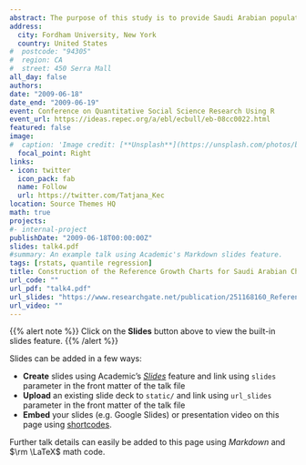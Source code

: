 ```yaml
---
abstract: The purpose of this study is to provide Saudi Arabian population reference growth standards for height, weight, body mass index (BMI), head circumference and weight for length/stature. The estimated distribution centiles are obtained by splitting the population into two separate age groups$\colon$ infants, birth to 36 months and children and adolescents, age 2 to 19 years. The reference values were derived from cross-sectional data applying the LMS method of Cole and Green (Stat. in Medicine 1992; 11:1305-1319) using the lmsqreg package in R (public domain language for data analysis, 2009). The report provides an overview of how the method has been applied, more specifcally how the relevant issues concerning the construction of the growth charts have been addressed and is illustrated by just using the girls weight data (birth to three years old). These issues include identifying the outliers, diagnosing the appropriate amounts of smoothing and averaging the reference standards for the overlapping 2 to 3 year age range. The use of ANCOVA has been introduced and illustrated as a tool for making growth standard comparisons between different geographical regions and between genders.
address:
  city: Fordham University, New York
  country: United States
#  postcode: "94305"
#  region: CA
#  street: 450 Serra Mall
all_day: false
authors: 
date: "2009-06-18"
date_end: "2009-06-19"
event: Conference on Quantitative Social Science Research Using R
event_url: https://ideas.repec.org/a/ebl/ecbull/eb-08cc0022.html
featured: false
image:
#  caption: 'Image credit: [**Unsplash**](https://unsplash.com/photos/bzdhc5b3Bxs)'
  focal_point: Right
links:
- icon: twitter
  icon_pack: fab
  name: Follow
  url: https://twitter.com/Tatjana_Kec
location: Source Themes HQ
math: true
projects:
#- internal-project
publishDate: "2009-06-18T00:00:00Z"
slides: talk4.pdf
#summary: An example talk using Academic's Markdown slides feature.
tags: [rstats, quantile regression]
title: Construction of the Reference Growth Charts for Saudi Arabian Children and Adolescents
url_code: ""
url_pdf: "talk4.pdf"
url_slides: "https://www.researchgate.net/publication/251168160_Reference_Growth_Charts_for_Saudi_Arabian_Children_and_Adolescents"
url_video: ""
---
```


{{% alert note %}}
Click on the **Slides** button above to view the built-in slides feature.
{{% /alert %}}

Slides can be added in a few ways:

- **Create** slides using Academic's [*Slides*](https://sourcethemes.com/academic/docs/managing-content/#create-slides) feature and link using `slides` parameter in the front matter of the talk file
- **Upload** an existing slide deck to `static/` and link using `url_slides` parameter in the front matter of the talk file
- **Embed** your slides (e.g. Google Slides) or presentation video on this page using [shortcodes](https://sourcethemes.com/academic/docs/writing-markdown-latex/).

Further talk details can easily be added to this page using *Markdown* and $\rm \LaTeX$ math code.
